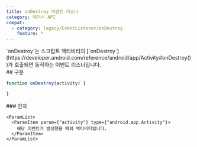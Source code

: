 ```yaml
---
title: onDestroy 이벤트 리스너
category: 레거시 API
compat:
  - category: legacy/EventListener/onDestroy
    feature: *
---
```


<Section>
  `onDestroy`는 스크립트 액티비티의 [`onDestroy`](https://developer.android.com/reference/android/app/Activity#onDestroy())가 호출되면 동작하는 이벤트 리스너입니다.
</Section>
<Section>
  ## 구문

  ~~~js
  function onDestroy(activity) {

  }
  ~~~

  <Section>
    ### 인자

    <ParamList>
      <ParamItem param={"activity"} type={"android.app.Activity"}>
        해당 이벤트가 발생했을 때의 액티비티입니다.
      </ParamItem>
    </ParamList>
  </Section>
</Section>
